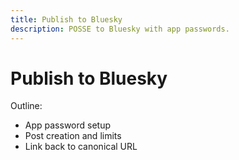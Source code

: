 ```yaml
---
title: Publish to Bluesky
description: POSSE to Bluesky with app passwords.
---
```


# Publish to Bluesky

Outline:
- App password setup
- Post creation and limits
- Link back to canonical URL

